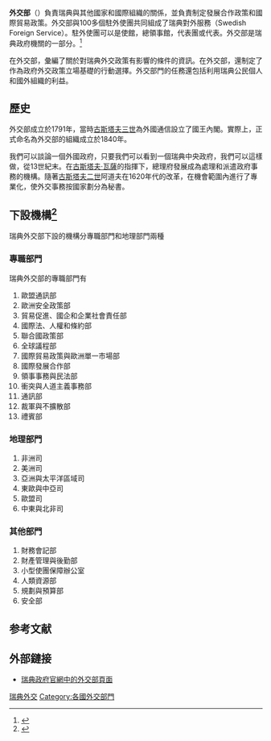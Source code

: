 {{Expand language|1=sv|time=2021-02-09T02:56:41+00:00}}
{{Infobox government agency
| name                 = 外交部
| jurisdiction         = 
| native_name          = 瑞典
| native_name_a        = 
| native_name_r        = 
| type                 = 
| seal                 = 
| seal_width           = 
| seal_caption         = 
| logo                 = 
| logo_width           = 
| logo_caption         = 
| image                = 
| image_size           = 
| image_caption        = 
| formed               = <!-- {{Start date|YYYY|MM|DD}} OR {{Start date and age|YYYY|MM|DD}} -->
| preceding1           = 
| preceding2           = <!-- up to |preceding6= -->
| dissolved            = 
| superseding1         = 
| superseding2         = <!-- up to |superseding6= -->
| headquarters         =大力神（Herkulesgatan）17號<ref>[https://www.government.se/contact-information/#2077 瑞典政府官網-聯絡信息] {{Wayback|url=https://www.government.se/contact-information/#2077 |date=20220407051141 }}，。</ref> 
| coordinates          = <!-- {{coord|LATITUDE|LONGITUDE|type:landmark_region:US|display=inline,title}} -->
| motto                = 
| employees            = 
| budget               = 114億瑞典克朗<ref>{{Cite web |url=https://www.government.se/information-material/2017/09/from-the-budget-bill-for-2018-budget-statement/ |title=瑞典政府預算頁面 |access-date=2021-02-07 |archive-date=2022-03-19 |archive-url=https://web.archive.org/web/20220319211411/https://www.government.se/information-material/2017/09/from-the-budget-bill-for-2018-budget-statement/ |dead-url=no }}</ref>
| minister1_name       = 安·林德（Ann Linde）<ref name="瑞典外交部簡要介紹">{{Cite web |url=https://commons.wikimedia.org/wiki/File:Ministry-for-foreign-affairs--a-brief-presentation.pdf |title=瑞典外交部簡要介紹 |access-date=2021-02-07 |archive-date=2021-07-14 |archive-url=https://web.archive.org/web/20210714183638/https://commons.wikimedia.org/wiki/File:Ministry-for-foreign-affairs--a-brief-presentation.pdf |dead-url=no }}</ref>
| minister1_pfo        = 外交部長
| minister2_name       = 
| minister2_pfo        = <!-- up to |minister8_name= -->
| deputyminister1_name = 安娜·霍爾伯格（Anna Hallberg）<ref name="瑞典外交部簡要介紹" />
| deputyminister1_pfo  = 對外貿易與北歐事務部長
| deputyminister2_name = 彼得·埃里克森（Peter Eriksson）<ref name="瑞典外交部簡要介紹" />
| deputyminister2_pfo  = 國際發展合作部長<!-- up to |deputyminister8_name= -->
| chief1_name          = 
| chief1_position      = 
| chief2_name          = 
| chief2_position      = <!-- up to |chief9_name= -->
| public_protector     = 
| deputy               = 
| parent_department    = [[瑞典政府|瑞典政府]]
| parent_agency        = 
| parent_agency_type   = <!-- defaults to |type if left blank -->
| child1_agency        = 
| child2_agency        = <!-- up to |child25_agency= -->
| keydocument1         = <!-- up to |keydocument6= -->
| website              = [https://www.government.se/government-of-sweden/ministry-for-foreign-affairs/ 瑞典政府官網外交部頁面]<!-- {{URL|example.com}} -->
| agency_id            = 
| map                  = 
| map_size             = 
| map_caption          = 
| footnotes            = 
| embed                = 
}}

'''外交部'''（{{lang-sv|Utrikesdepartementet}}）負責瑞典與其他國家和國際組織的關係，並負責制定發展合作政策和國際貿易政策。外交部與100多個駐外使團共同組成了瑞典對外服務（Swedish Foreign Service）。駐外使團可以是使館，總領事館，代表團或代表。外交部是瑞典政府機關的一部分。<ref name="瑞典外交部簡要介紹（網頁）">{{Cite web |url=https://www.government.se/information-material/2019/12/ministry-for-foreign-affairs--a-brief-presentation/ |title=存档副本 |access-date=2021-02-07 |archive-date=2021-01-18 |archive-url=https://web.archive.org/web/20210118165006/https://www.government.se/information-material/2019/12/ministry-for-foreign-affairs--a-brief-presentation/ |dead-url=no }}</ref>

在外交部，彙編了關於對瑞典外交政策有影響的條件的資訊。在外交部，還制定了作為政府外交政策立場基礎的行動選擇。外交部門的任務還包括利用瑞典公民個人和國外組織的利益。
==歷史==
外交部成立於1791年，當時[[古斯塔夫三世|古斯塔夫三世]]為外國通信設立了國王內閣。實際上，正式命名為外交部的組織成立於1840年。

我們可以談論一個外國政府，只要我們可以看到一個瑞典中央政府，我們可以這樣做，從13世紀末。在[[古斯塔夫·瓦薩|古斯塔夫·瓦薩]]的指揮下，總理府發展成為處理和派遣政府事務的機構。隨著[[古斯塔夫二世|古斯塔夫二世]]阿道夫在1620年代的改革，在機會範圍內進行了專業化，使外交事務按國家劃分為秘書。

== 下設機構<ref>{{Cite web |url=https://www.government.se/government-of-sweden/ministry-for-foreign-affairs/organisation/ |title=瑞典政府官網中的外交部組織頁面 |access-date=2021-02-07 |archive-date=2021-02-14 |archive-url=https://web.archive.org/web/20210214095517/https://www.government.se/government-of-sweden/ministry-for-foreign-affairs/organisation/ |dead-url=no }}</ref> ==
瑞典外交部下設的機構分專職部門和地理部門兩種
=== 專職部門 ===
瑞典外交部的專職部門有
# 歐盟通訊部
# 歐洲安全政策部
# 貿易促進、國企和企業社會責任部
# 國際法、人權和條約部
# 聯合國政策部
# 全球議程部
# 國際貿易政策與歐洲單一市場部
# 國際發展合作部
# 領事事務與民法部
# 衝突與人道主義事務部
# 通訊部
# 裁軍與不擴散部
# 禮賓部

=== 地理部門 ===
# 非洲司
# 美洲司
# 亞洲與太平洋區域司
# 東歐與中亞司
# 歐盟司
# 中東與北非司

=== 其他部門 ===
# 財務會記部
# 財產管理與後勤部
# 小型使團保障辦公室
# 人類資源部
# 規劃與預算部
# 安全部

== 参考文献 ==
{{Reflist}}

== 外部鏈接 ==
*[https://www.government.se/government-of-sweden/ministry-for-foreign-affairs/ 瑞典政府官網中的外交部頁面] {{Wayback|url=https://www.government.se/government-of-sweden/ministry-for-foreign-affairs/ |date=20210226210625 }}
{{瑞典外交}}
{{歐洲題目|外交部}}
[[Category:瑞典外交|]]
[[Category:各國外交部門|Category:各國外交部門]]